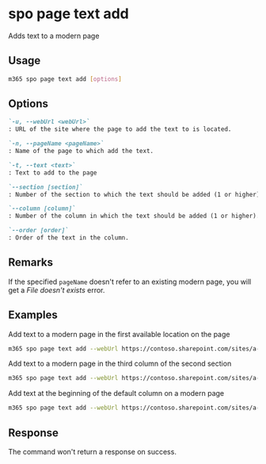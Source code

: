 
# spo page text add

Adds text to a modern page

## Usage

```sh
m365 spo page text add [options]
```

## Options

```md definition-list
`-u, --webUrl <webUrl>`
: URL of the site where the page to add the text to is located.

`-n, --pageName <pageName>`
: Name of the page to which add the text.

`-t, --text <text>`
: Text to add to the page

`--section [section]`
: Number of the section to which the text should be added (1 or higher).

`--column [column]`
: Number of the column in which the text should be added (1 or higher).

`--order [order]`
: Order of the text in the column.
```

<Global />

## Remarks

If the specified `pageName` doesn't refer to an existing modern page, you will get a _File doesn't exists_ error.

## Examples

Add text to a modern page in the first available location on the page

```sh
m365 spo page text add --webUrl https://contoso.sharepoint.com/sites/a-team --pageName page.aspx --text 'Hello world'
```

Add text to a modern page in the third column of the second section

```sh
m365 spo page text add --webUrl https://contoso.sharepoint.com/sites/a-team --pageName page.aspx --text 'Hello world' --section 2 --column 3
```

Add text at the beginning of the default column on a modern page

```sh
m365 spo page text add --webUrl https://contoso.sharepoint.com/sites/a-team --pageName page.aspx --text 'Hello world' --order 1
```

## Response

The command won't return a response on success.
